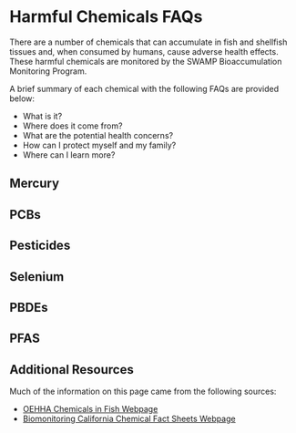 # Harmful Chemicals FAQs

There are a number of chemicals that can accumulate in fish and shellfish tissues and, when consumed by humans, cause adverse health effects. These harmful chemicals are monitored by the SWAMP Bioaccumulation Monitoring Program.

A brief summary of each chemical with the following FAQs are provided below:

-   What is it?
-   Where does it come from?
-   What are the potential health concerns?
-   How can I protect myself and my family?
-   Where can I learn more?

## Mercury

## PCBs

## **Pesticides**

## Selenium

## **PBDEs**

## PFAS

## Additional Resources

Much of the information on this page came from the following sources:

-   [OEHHA Chemicals in Fish Webpage](https://oehha.ca.gov/fish/chemicals-fish)
-   [Biomonitoring California Chemical Fact Sheets Webpage](https://biomonitoring.ca.gov/chemicals/fact-sheets)
